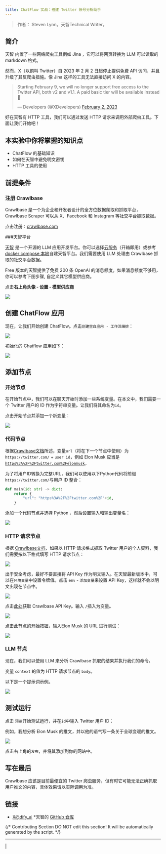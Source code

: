 ```yaml
---
title: ChatFlow 实战：搭建 Twitter 账号分析助手
---
```



> 作者： Steven Lynn。天智Technical Writer。

## 简介

天智 内置了一些网络爬虫工具例如 Jina ，它可以将网页转换为 LLM 可以读取的 markdown 格式。

然而，X（以前叫 Twitter）自 2023 年 2 月 2 日起停止提供免费 API 访问，并且升级了其反爬虫措施。像 Jina 这样的工具无法直接访问 X 的内容。

> Starting February 9, we will no longer support free access to the Twitter API, both v2 and v1.1. A paid basic tier will be available instead 🧵
>
> — Developers (@XDevelopers) [February 2, 2023](https://twitter.com/XDevelopers/status/1621026986784337922?ref\_src=twsrc%5Etfw)

好在天智有 HTTP 工具，我们可以通过发送 HTTP 请求来调用外部爬虫工具。下面让我们开始吧！

## 本实验中你将掌握的知识点

* ChatFlow 的基础知识
* 如何在天智中避免明文密钥
* HTTP 工具的使用

## **前提条件**

### 注册 Crawlbase

Crawlbase 是一个为企业和开发者设计的全方位数据爬取和抓取平台，Crawlbase Scraper 可以从 X、Facebook 和 Instagram 等社交平台抓取数据。

点击注册：[crawlbase.com](https://crawlbase.com)

###天智平台

[天智](https://cloud.dify.ai/) 是一个开源的 LLM 应用开发平台。你可以选择[云服务](https://cloud.dify.ai/)（开箱即用）或参考 [docker compose 本地](https://docs.dify.ai/getting-started/install-self-hosted)自建天智平台。我们需要使用 LLM 处理由 Crawlbase 抓取的社交平台数据。

Free 版本的天智提供了免费 200 条 OpenAI 的消息额度，如果消息额度不够用，你可以参考下图步骤, 自定义其它模型供应商。

点击**右上角头像 - 设置 - 模型供应商**

![](https://assets-docs.dify.ai/dify-enterprise-mintlify/zh_CN/workshop/intermediate/52f3f299b05ff94ee0421604dd810e35.png)

## 创建 ChatFlow 应用

现在，让我们开始创建 ChatFlow。点击`创建空白应用 - 工作流编排`：

![](https://assets-docs.dify.ai/dify-enterprise-mintlify/zh_CN/workshop/intermediate/82f9f17b80fb3755efff0a260c0aeb81.png)

初始化的 Chatflow 应用如下：

![](https://assets-docs.dify.ai/dify-enterprise-mintlify/zh_CN/workshop/intermediate/5e71089affe0d284e67388e47c92e324.png)

## 添加节点

### 开始节点

在开始节点中，我们可以在聊天开始时添加一些系统变量。在本文中，我们需要一个 Twitter 用户的 ID 作为字符串变量。让我们将其命名为`id`。

点击开始节点并添加一个新变量：

![](https://assets-docs.dify.ai/dify-enterprise-mintlify/zh_CN/workshop/intermediate/cb4bccf4ad0496c7b0dec18dcca738b6.png)

### 代码节点

根据[Crawlbase文档](https://crawlbase.com/docs/crawling-api/scrapers/#twitter-profile)所述，变量`url`（将在下一个节点中使用）为 `https://twitter.com/` + `user id`，例如 Elon Musk 应当是[`https%3A%2F%2Ftwitter.com%2Felonmusk`](https://twitter.com/elonmusk)。

为了将用户ID转换为完整URL，我们可以使用以下Python代码将前缀`https://twitter.com/`与用户 ID 整合：

```python
def main(id: str) -> dict:
    return {
        "url": "https%3A%2F%2Ftwitter.com%2F"+id,
    }
```

添加一个代码节点并选择 Python ，然后设置输入和输出变量名：

![](https://assets-docs.dify.ai/dify-enterprise-mintlify/zh_CN/workshop/intermediate/0a371db2f178f1ddd2f4355327630cc4.png)

### HTTP 请求节点

根据 [Crawlbase文档](https://crawlbase.com/docs/crawling-api/scrapers/#twitter-profile)，如果以 HTTP 请求格式抓取 Twitter 用户的个人资料，我们需要按以下格式填写 HTTP 请求节点：

![](https://assets-docs.dify.ai/dify-enterprise-mintlify/zh_CN/workshop/intermediate/ebb1a2bfd4f219d4184056009f9f30dc.png)

出于安全考虑，最好不要直接将 API Key 作为明文输入。在天智最新版本中，可以在`环境变量`中设置令牌值。点击 `env` - `添加变量`来设置 API Key，这样就不会以明文出现在节点中。

![](https://assets-docs.dify.ai/dify-enterprise-mintlify/zh_CN/workshop/intermediate/e4a8de831404946ca91b6c06f31d0769.png)

点击[此处](https://crawlbase.com/dashboard/account/docs)获取 Crawlbase API Key。输入 `/`插入为变量。

![](https://assets-docs.dify.ai/dify-enterprise-mintlify/zh_CN/workshop/intermediate/f8c6cdb35b7a2b0565be663cf1e731ea.png)

点击此节点的开始按钮，输入Elon Musk 的 URL 进行测试：

![](https://assets-docs.dify.ai/dify-enterprise-mintlify/zh_CN/workshop/intermediate/257690ab83c3ad5515262a71ce228749.png)

### LLM 节点

现在，我们可以使用 LLM 来分析 Crawlbase 抓取的结果并执行我们的命令。

变量 `context` 的值为 HTTP 请求节点的 `body`。

以下是一个提示词示例。

![](https://assets-docs.dify.ai/dify-enterprise-mintlify/zh_CN/workshop/intermediate/8c51fbbe32e95c892a407f8d177fe86a.png)

## 测试运行

点击 `预览`开始测试运行，并在`id`中输入 Twitter 用户 ID：

例如，我想分析 Elon Musk 的推文，并以他的语气写一条关于全球变暖的推文。

![](https://assets-docs.dify.ai/dify-enterprise-mintlify/zh_CN/workshop/intermediate/835a01082e74723138d9f97bee0c6c4b.png)

点击右上角的`发布`，并将其添加到你的网站中。

## 写在最后

Crawlbase 应该是目前最便宜的 Twitter 爬虫服务，但有时它可能无法正确抓取用户推文的内容，具体效果请以实际调用为准。

## 链接

* [X@dify\_ai](https://x.com/dify\_ai)
*天智的 [GitHub 仓库](https://github.com/langgenius/dify)

{/*
Contributing Section
DO NOT edit this section!
It will be automatically generated by the script.
*/}

---

[  ](https://github.com/langgenius/dify-docs/edit/main/zh-hans/workshop/intermediate/twitter-chatflow.mdx) | [  ](https://github.com/langgenius/dify-docs/issues/new?template=docs.yml)

